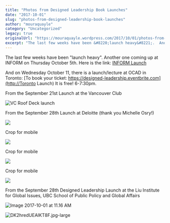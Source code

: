 ```yaml
---
title: "Photos from Designed Leadership Book Launches"
date: "2017-10-01"
slug: "photos-from-designed-leadership-book-launches"
author: "mouraquayle"
category: "Uncategorized"
legacy: true
originalUrl: "https://mouraquayle.wordpress.com/2017/10/01/photos-from-designed-leadership-book-launches/"
excerpt: "The last few weeks have been &#8220;launch heavy&#8221;.  Another one coming up at INFORM on Thursday October 5th.    Here is the link:  INFORM Launch And on We"
---
```


The last few weeks have been "launch heavy". Another one coming up at INFORM on Thursday October 5th. Here is the link: [INFORM Launch](https://www.facebook.com/events/287063955129716/)

And on Wednesday October 11, there is a launch/lecture at OCAD in Toronto: [To book your ticket: https://designed-leadership.eventbrite.com](http://Toronto Launch) It is free! 6-7:30pm.

From the September 21st Launch at the Vancouver Club

![VC Roof Deck launch](https://mouraquayle.wordpress.com/wp-content/uploads/2017/10/vc-roof-deck-launch.jpg?w=640)

From the September 28th Launch at Deloitte (thank you Michelle Osry!)

![](https://pbs.twimg.com/media/DK2Hvw4VYAAfDxC.jpg)

Crop for mobile

![](https://pbs.twimg.com/media/DK2Hvw0VYAItHaH.jpg)

Crop for mobile

![](https://pbs.twimg.com/media/DK2Hvw1V4AAIICk.jpg)

Crop for mobile

![](https://pbs.twimg.com/media/DK2Hvw0VoAApXYe.jpg)

From the September 28th Designed Leadership Launch at the Liu Institute for Global Issues, UBC School of Public Policy and Global Affairs

![Image 2017-10-01 at 11.16 AM](https://mouraquayle.wordpress.com/wp-content/uploads/2017/10/image-2017-10-01-at-11-16-am.jpg?w=640)

![DK2hredUEAIKT8F.jpg-large](https://mouraquayle.wordpress.com/wp-content/uploads/2017/10/dk2hredueaikt8f-large.jpg?w=640)

